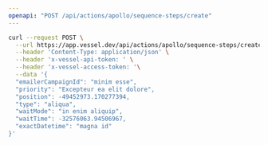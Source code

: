 ```yaml
---
openapi: "POST /api/actions/apollo/sequence-steps/create"
---
```


<RequestExample>

```bash Request
curl --request POST \
  --url https://app.vessel.dev/api/actions/apollo/sequence-steps/create \
  --header 'Content-Type: application/json' \
  --header 'x-vessel-api-token: ' \
  --header 'x-vessel-access-token: '\
  --data '{
  "emailerCampaignId": "minim esse",
  "priority": "Excepteur ea elit dolore",
  "position": -49452973.170277394,
  "type": "aliqua",
  "waitMode": "in enim aliquip",
  "waitTime": -32576063.94506967,
  "exactDatetime": "magna id"
}'
```

</RequestExample>
